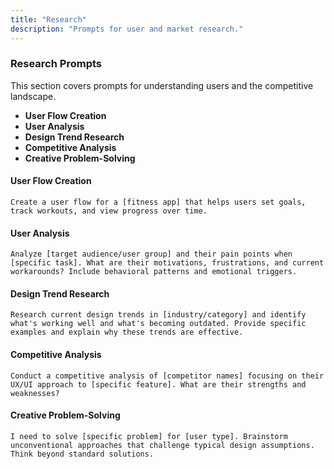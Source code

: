 ```yaml
---
title: "Research"
description: "Prompts for user and market research."
---
```


### Research Prompts

This section covers prompts for understanding users and the competitive landscape.

- **User Flow Creation**
- **User Analysis**
- **Design Trend Research**
- **Competitive Analysis**
- **Creative Problem-Solving**

#### User Flow Creation

```text wrap
Create a user flow for a [fitness app] that helps users set goals, track workouts, and view progress over time.
```

#### User Analysis

```text wrap
Analyze [target audience/user group] and their pain points when [specific task]. What are their motivations, frustrations, and current workarounds? Include behavioral patterns and emotional triggers.
```

#### Design Trend Research

```text wrap
Research current design trends in [industry/category] and identify what's working well and what's becoming outdated. Provide specific examples and explain why these trends are effective.
```

#### Competitive Analysis

```text wrap
Conduct a competitive analysis of [competitor names] focusing on their UX/UI approach to [specific feature]. What are their strengths and weaknesses?
```

#### Creative Problem-Solving

```text wrap
I need to solve [specific problem] for [user type]. Brainstorm unconventional approaches that challenge typical design assumptions. Think beyond standard solutions.
``` 